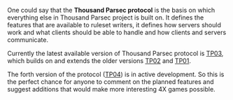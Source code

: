 One could say that the '''Thousand Parsec protocol''' is the basis on which everything else in Thousand Parsec project is built on. It defines the features that are available to ruleset writers, it defines how servers should work and what clients should be able to handle and how clients and servers communicate.

Currently the latest available version of Thousand Parsec protocol is [http://www.thousandparsec.net/tp/dev/documents/protocol3.php TP03], which builds on and extends the older versions [http://www.thousandparsec.net/tp/dev/documents/protocol2.php TP02] and [http://www.thousandparsec.net/tp/dev/documents/protocol.php TP01].

The forth version of the protocol ([[TP04]]) is in active development. So this is the perfect chance for anyone to comment on the planned features and suggest additions that would make more interesting 4X games possible.